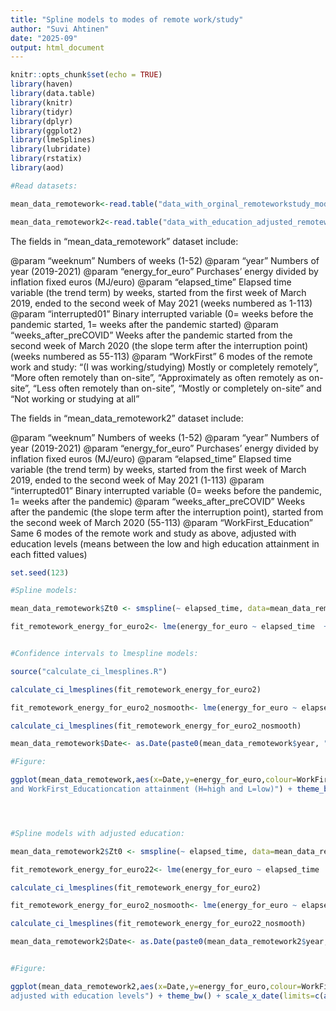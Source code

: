 ```yaml
---
title: "Spline models to modes of remote work/study"
author: "Suvi Ahtinen"
date: "2025-09"
output: html_document
---
```

  
```r
knitr::opts_chunk$set(echo = TRUE)
library(haven)
library(data.table)
library(knitr)
library(tidyr)
library(dplyr)
library(ggplot2)
library(lmeSplines)
library(lubridate)
library(rstatix)
library(aod)

#Read datasets:

mean_data_remotework<-read.table("data_with_orginal_remoteworkstudy_modes.csv")

mean_data_remotework2<-read.table("data_with_education_adjusted_remoteworkstudy_modes.csv")


```
The fields in "mean_data_remotework" dataset include:

@param "weeknum" Numbers of weeks (1-52)
@param "year" Numbers of year (2019-2021)
@param "energy_for_euro" Purchases' energy divided by inflation fixed euros (MJ/euro)
@param "elapsed_time" Elapsed time variable (the trend term) by weeks, started from the first week of March 2019, ended to the second week of May 2021 (weeks numbered as 1-113)
@param "interrupted01" Binary interrupted variable (0= weeks before the pandemic started, 1= weeks after the pandemic started)
@param "weeks_after_preCOVID" Weeks after the pandemic started from the second week of March 2020 (the slope term after the interruption point) (weeks numbered as 55-113)
@param "WorkFirst" 6 modes of the remote work and study: “(I was working/studying) Mostly or completely remotely”, “More often remotely than on-site”, “Approximately as often remotely as on-site”, “Less often remotely than on-site”, “Mostly or completely on-site” and “Not working or studying at all”


The fields in "mean_data_remotework2" dataset include:

@param "weeknum" Numbers of weeks (1-52)
@param "year" Numbers of year (2019-2021)
@param "energy_for_euro" Purchases' energy divided by inflation fixed euros (MJ/euro)
@param "elapsed_time" Elapsed time variable (the trend term) by weeks, started from the first week of March 2019, ended to the second week of May 2021 (1-113)
@param "interrupted01" Binary interrupted variable (0= weeks before the pandemic, 1= weeks after the pandemic)
@param "weeks_after_preCOVID" Weeks after the pandemic (the slope term after the interruption point), started from the second week of March 2020 (55-113)
@param "WorkFirst_Education" Same 6 modes of the remote work and study as above, adjusted with education levels (means between the low and high education attainment in each fitted values)

```r

set.seed(123)

#Spline models:

mean_data_remotework$Zt0 <- smspline(~ elapsed_time, data=mean_data_remotework)

fit_remotework_energy_for_euro2<- lme(energy_for_euro ~ elapsed_time  + interrupted01 + weeks_after_preCOVID + elapsed_time:WorkFirst  + interrupted01:WorkFirst + weeks_after_preCOVID:WorkFirst, data=mean_data_remotework,random=list(~1|WorkFirst,WorkFirst=pdIdent(~Zt0)))


#Confidence intervals to lmespline models:

source("calculate_ci_lmesplines.R")

calculate_ci_lmesplines(fit_remotework_energy_for_euro2)

fit_remotework_energy_for_euro2_nosmooth<- lme(energy_for_euro ~ elapsed_time  + interrupted01 + weeks_after_preCOVID + elapsed_time:WorkFirst  + interrupted01:WorkFirst + weeks_after_preCOVID:WorkFirst, data=mean_data_remotework,random=list(~1|WorkFirst,WorkFirst=pdIdent(~elapsed_time)))

calculate_ci_lmesplines(fit_remotework_energy_for_euro2_nosmooth)

mean_data_remotework$Date<- as.Date(paste0(mean_data_remotework$year, "-", mean_data_remotework$weeknum, "-", 7), format = "%Y-%U-%u")

#Figure:

ggplot(mean_data_remotework,aes(x=Date,y=energy_for_euro,colour=WorkFirst)) + geom_point() + geom_line(aes(y = fitted(fit_remotework_energy_for_euro2))) + labs(y="Weekly means of purhases energies per euros (MJ/€)",x="Time (month/year)",colour="Working/studying in the first year of COVID (03/2020-02/2021) 
and WorkFirst_Educationcation attainment (H=high and L=low)") + theme_bw() + scale_x_date(limits=c(as.Date("2019-03-03"),as.Date("2021-05-07")),expand = c(0, 0),date_breaks = "1 month", date_minor_breaks = "1 week",date_labels = "%m/%Y") + geom_vline(xintercept=as.Date("2020-03-16"),linetype="dashed")




#Spline models with adjusted education:

mean_data_remotework2$Zt0 <- smspline(~ elapsed_time, data=mean_data_remotework2)

fit_remotework_energy_for_euro22<- lme(energy_for_euro ~ elapsed_time  + interrupted01 + weeks_after_preCOVID + elapsed_time:WorkFirst_Education  + interrupted01:WorkFirst_Education+ weeks_after_preCOVID:WorkFirst_Education, data=mean_data_remotework2,random=list(~1|WorkFirst_Education,WorkFirst_Education=pdIdent(~Zt0)))

calculate_ci_lmesplines(fit_remotework_energy_for_euro2)

fit_remotework_energy_for_euro2_nosmooth<- lme(energy_for_euro ~ elapsed_time  + interrupted01 + weeks_after_preCOVID + elapsed_time:WorkFirst_Education + interrupted01:WorkFirst_Education + weeks_after_preCOVID:WorkFirst_Education, data=mean_data_remotework2,random=list(~1|WorkFirst_Education,WorkFirst_Education=pdIdent(~elapsed_time)))

calculate_ci_lmesplines(fit_remotework_energy_for_euro22_nosmooth)

mean_data_remotework2$Date<- as.Date(paste0(mean_data_remotework2$year, "-", mean_data_remotework2$weeknum, "-", 7), format = "%Y-%U-%u")


#Figure:

ggplot(mean_data_remotework2,aes(x=Date,y=energy_for_euro,colour=WorkFirst_Education)) + geom_point() + geom_line(aes(y = fitted(fit_remotework_energy_for_euro22))) + labs(y="Weekly means of purhases energies per euros (MJ/€)",x="Time (month/year)",colour="Working/studying in the first year of COVID (03/2020-02/2021) 
adjusted with education levels") + theme_bw() + scale_x_date(limits=c(as.Date("2019-03-03"),as.Date("2021-05-07")),expand = c(0, 0),date_breaks = "1 month", date_minor_breaks = "1 week",date_labels = "%m/%Y") +  geom_vline(xintercept=as.Date("2020-03-16"),linetype="dashed")




```